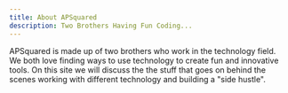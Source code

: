 ```yaml
---
title: About APSquared
description: Two Brothers Having Fun Coding...
---
```


APSquared is made up of two brothers who work in the technology field.  We both love finding ways to use
technology to create fun and innovative tools.  On this site we will discuss the the stuff that goes on 
behind the scenes working with different technology and building a "side hustle".